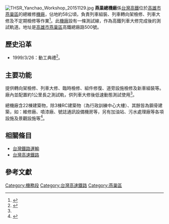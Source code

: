 {{expand|time=2015-03-16T02:44:17+00:00}}
[[File:THSR_Yanchao_Workshop_20151129.jpg|thumb]]
'''燕巢總機廠'''係[[台灣高鐵|台灣高鐵]]位於[[高雄市|高雄市]][[燕巢區|燕巢區]]的總維修[[機廠|機廠]]，佔地約58公頃，負責列車組裝、列車轉向架檢修、列車大修及不定期檢修等作業<ref name="維修基地">{{cite web | author= | title=技術專區 維修基地 | website=交通部鐵道局 | date=2018-06-13 | url=https://transport-curation.nat.gov.tw/hsr/file-9.html | language=zh | access-date=2020-10-19 | archive-date=2020-09-25 | archive-url=https://web.archive.org/web/20200925115727/https://transport-curation.nat.gov.tw/hsr/file-9.html | dead-url=no }}</ref>。此[[車輛基地|機廠]]設有一條測試線，作為高鐵列車大修完成後的測試軌道。地址是[[高雄市|高雄市]][[燕巢區|燕巢區]]高鐵總廠路500號。

== 歷史沿革 ==
* 1999/3/26：動工典禮<ref name="動工典禮">{{cite web | author= | title=燕巢總機廠動工典禮 | website=交通部鐵道局 | date=1999-03-26 | url=https://transport-curation.nat.gov.tw/hsr/file-9.html | language=zh | access-date=2020-10-19 | archive-date=2020-09-25 | archive-url=https://web.archive.org/web/20200925115727/https://transport-curation.nat.gov.tw/hsr/file-9.html | dead-url=no }}</ref>。

== 主要功能 ==
提供轉向架檢修、列車大修、臨時檢修、組件修復、道旁設施檢修及新車組裝等。廠內並配置約1公里長之測試軌，供列車大修後低速動態測試使用<ref name="維修基地"></ref>。

總機廠含22棟建築物，除3棟RC建築物（為行政訓練中心大樓）、其餘皆為鋼骨建築，如：維修廠、噴漆廠、號誌通訊設備機房等，另有加油站、污水處理廠等各項設施及景觀設施等<ref name="轉向架">{{cite web | author= | title=高鐵「心臟」　燕巢總機廠轉向架首度曝光 | website=nownews新聞網 | date=2017-04-27 | url=https://www.nownews.com/news/20170427/2500855/ | language=zh | access-date=2020-10-19 | archive-date=2020-10-21 | archive-url=https://web.archive.org/web/20201021100339/https://www.nownews.com/news/20170427/2500855/ | dead-url=no }}</ref>。

== 相關條目 ==
* [[台灣鐵路運輸|台灣鐵路運輸]]
* [[台灣高速鐵路|台灣高速鐵路]]

== 參考文獻 ==
{{reflist}}

{{台灣高速鐵路}}

[[Category:機務段|Category:機務段]]
[[Category:台灣高速鐵路|Category:台灣高速鐵路]]
[[Category:燕巢區|Category:燕巢區]]